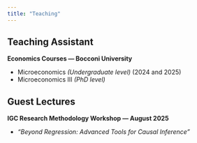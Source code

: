 ```yaml
---
title: "Teaching"
---
```


## Teaching Assistant

**Economics Courses — Bocconi University**

- Microeconomics *(Undergraduate level)* (2024 and 2025)
- Microeconomics III *(PhD level)*

## Guest Lectures

**IGC Research Methodology Workshop — August 2025**

- *“Beyond Regression: Advanced Tools for Causal Inference”*
